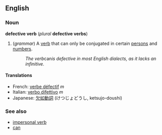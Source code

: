 ==English==
===Noun===
'''defective verb''' (''plural'' '''defective verbs''')

#(''grammar'') A [[verb]] that can only be conjugated in certain [[person]]s and [[number]]s.
#:''The verb ''can'' is defective in most English dialects, as it lacks an infinitive.''

====Translations====
*French: [[verbe défectif]] ''m''
*Italian: [[verbo difettivo]] ''m''
*Japanese: [[欠如動詞]] (けつじょどうし, ketsujo-doushi)

===See also===
*[[impersonal verb]]
*[[can]]